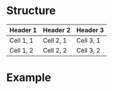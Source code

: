 # Structure
| Header 1 | Header 2 | Header 3 |
|---|---|---|
| Cell 1, 1 | Cell 2, 1 | Cell 3, 1 |
| Cell 1, 2 | Cell 2, 2 | Cell 3, 2 |

# Example
